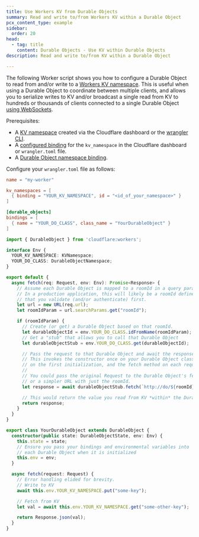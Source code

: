 ```yaml
---
title: Use Workers KV from Durable Objects
summary: Read and write to/from Workers KV within a Durable Object
pcx_content_type: example
sidebar:
  order: 20
head:
  - tag: title
    content: Durable Objects - Use KV within Durable Objects
description: Read and write to/from KV within a Durable Object

---
```



The following Worker script shows you how to configure a <GlossaryTooltip term="Durable Object">Durable Object</GlossaryTooltip> to read from and/or write to a [Workers KV namespace](/kv/concepts/how-kv-works/). This is useful when using a Durable Object to coordinate between multiple clients, and allows you to serialize writes to KV and/or broadcast a single read from KV to hundreds or thousands of clients connected to a single Durable Object [using WebSockets](/durable-objects/best-practices/websockets/).

Prerequisites:

* A [KV namespace](/kv/api/) created via the Cloudflare dashboard or the [wrangler CLI](/workers/wrangler/install-and-update/).
* A [configured binding](/kv/concepts/kv-bindings/) for the `kv_namespace` in the Cloudflare dashboard or `wrangler.toml` file.
* A [Durable Object namespace binding](/workers/wrangler/configuration/#durable-objects).

Configure your `wrangler.toml` file as follows:


<WranglerConfig>

```toml
name = "my-worker"

kv_namespaces = [
  { binding = "YOUR_KV_NAMESPACE", id = "<id_of_your_namespace>" }
]

[durable_objects]
bindings = [
  { name = "YOUR_DO_CLASS", class_name = "YourDurableObject" }
]
```

</WranglerConfig>

```ts
import { DurableObject } from 'cloudflare:workers';

interface Env {
  YOUR_KV_NAMESPACE: KVNamespace;
  YOUR_DO_CLASS: DurableObjectNamespace;
}

export default {
  async fetch(req: Request, env: Env): Promise<Response> {
    // Assume each Durable Object is mapped to a roomId in a query parameter
    // In a production application, this will likely be a roomId defined by your application
    // that you validate (and/or authenticate) first.
    let url = new URL(req.url);
    let roomIdParam = url.searchParams.get("roomId");

    if (roomIdParam) {
      // Create (or get) a Durable Object based on that roomId.
      let durableObjectId = env.YOUR_DO_CLASS.idFromName(roomIdParam);
      // Get a "stub" that allows you to call that Durable Object
      let durableObjectStub = env.YOUR_DO_CLASS.get(durableObjectId);

      // Pass the request to that Durable Object and await the response
      // This invokes the constructor once on your Durable Object class (defined further down)
      // on the first initialization, and the fetch method on each request.
      //
      // You could pass the original Request to the Durable Object's fetch method
      // or a simpler URL with just the roomId.
      let response = await durableObjectStub.fetch(`http://do/${roomId}`);

      // This would return the value you read from KV *within* the Durable Object.
      return response;
    }
  }
}

export class YourDurableObject extends DurableObject {
  constructor(public state: DurableObjectState, env: Env) {
    this.state = state;
    // Ensure you pass your bindings and environmental variables into
    // each Durable Object when it is initialized
    this.env = env;
  }

  async fetch(request: Request) {
    // Error handling elided for brevity.
    // Write to KV
    await this.env.YOUR_KV_NAMESPACE.put("some-key");

    // Fetch from KV
    let val = await this.env.YOUR_KV_NAMESPACE.get("some-other-key");

    return Response.json(val);
  }
}
```

